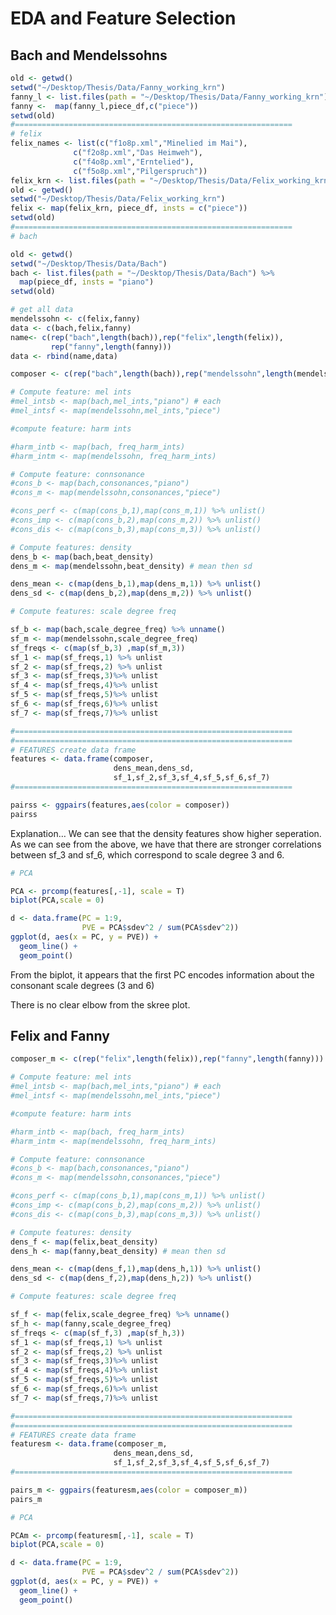 # EDA and Feature Selection

## Bach and Mendelssohns
```r
old <- getwd()
setwd("~/Desktop/Thesis/Data/Fanny_working_krn")
fanny_l <- list.files(path = "~/Desktop/Thesis/Data/Fanny_working_krn")
fanny <-  map(fanny_l,piece_df,c("piece"))
setwd(old)
#==============================================================
# felix
felix_names <- list(c("f1o8p.xml","Minelied im Mai"), 
              c("f2o8p.xml","Das Heimweh"),
              c("f4o8p.xml","Erntelied"),
              c("f5o8p.xml","Pilgerspruch"))
felix_krn <- list.files(path = "~/Desktop/Thesis/Data/Felix_working_krn") 
old <- getwd()
setwd("~/Desktop/Thesis/Data/Felix_working_krn")
felix <- map(felix_krn, piece_df, insts = c("piece"))
setwd(old)
#==============================================================
# bach

old <- getwd()
setwd("~/Desktop/Thesis/Data/Bach")
bach <- list.files(path = "~/Desktop/Thesis/Data/Bach") %>%
  map(piece_df, insts = "piano")
setwd(old)

```

```r
# get all data
mendelssohn <- c(felix,fanny)
data <- c(bach,felix,fanny)
name<- c(rep("bach",length(bach)),rep("felix",length(felix)),
         rep("fanny",length(fanny)))
data <- rbind(name,data)                

composer <- c(rep("bach",length(bach)),rep("mendelssohn",length(mendelssohn)))

# Compute feature: mel ints
#mel_intsb <- map(bach,mel_ints,"piano") # each 
#mel_intsf <- map(mendelssohn,mel_ints,"piece")

#compute feature: harm ints

#harm_intb <- map(bach, freq_harm_ints)
#harm_intm <- map(mendelssohn, freq_harm_ints)

# Compute feature: connsonance
#cons_b <- map(bach,consonances,"piano")
#cons_m <- map(mendelssohn,consonances,"piece")

#cons_perf <- c(map(cons_b,1),map(cons_m,1)) %>% unlist()
#cons_imp <- c(map(cons_b,2),map(cons_m,2)) %>% unlist()
#cons_dis <- c(map(cons_b,3),map(cons_m,3)) %>% unlist()

# Compute features: density
dens_b <- map(bach,beat_density)
dens_m <- map(mendelssohn,beat_density) # mean then sd

dens_mean <- c(map(dens_b,1),map(dens_m,1)) %>% unlist()
dens_sd <- c(map(dens_b,2),map(dens_m,2)) %>% unlist()

# Compute features: scale degree freq

sf_b <- map(bach,scale_degree_freq) %>% unname()
sf_m <- map(mendelssohn,scale_degree_freq)
sf_freqs <- c(map(sf_b,3) ,map(sf_m,3))
sf_1 <- map(sf_freqs,1) %>% unlist
sf_2 <- map(sf_freqs,2) %>% unlist
sf_3 <- map(sf_freqs,3)%>% unlist
sf_4 <- map(sf_freqs,4)%>% unlist
sf_5 <- map(sf_freqs,5)%>% unlist
sf_6 <- map(sf_freqs,6)%>% unlist
sf_7 <- map(sf_freqs,7)%>% unlist

#==============================================================
#==============================================================
# FEATURES create data frame
features <- data.frame(composer,
                       dens_mean,dens_sd,
                       sf_1,sf_2,sf_3,sf_4,sf_5,sf_6,sf_7)
#==============================================================
```

```r
pairss <- ggpairs(features,aes(color = composer))
pairss
```

Explanation...
We can see that the density features show higher seperation.
As we can see from the above, we have that there are stronger correlations between sf_3 and sf_6, which correspond to scale degree 3 and 6.

```r
# PCA 

PCA <- prcomp(features[,-1], scale = T)
biplot(PCA,scale = 0)

d <- data.frame(PC = 1:9,
                PVE = PCA$sdev^2 / sum(PCA$sdev^2))
ggplot(d, aes(x = PC, y = PVE)) +
  geom_line() + 
  geom_point()
```

From the biplot, it appears that the first PC encodes information about the consonant scale degrees (3 and 6) 
 
There is no clear elbow from the skree plot.  
 
## Felix and Fanny
```r

composer_m <- c(rep("felix",length(felix)),rep("fanny",length(fanny)))

# Compute feature: mel ints
#mel_intsb <- map(bach,mel_ints,"piano") # each 
#mel_intsf <- map(mendelssohn,mel_ints,"piece")

#compute feature: harm ints

#harm_intb <- map(bach, freq_harm_ints)
#harm_intm <- map(mendelssohn, freq_harm_ints)

# Compute feature: connsonance
#cons_b <- map(bach,consonances,"piano")
#cons_m <- map(mendelssohn,consonances,"piece")

#cons_perf <- c(map(cons_b,1),map(cons_m,1)) %>% unlist()
#cons_imp <- c(map(cons_b,2),map(cons_m,2)) %>% unlist()
#cons_dis <- c(map(cons_b,3),map(cons_m,3)) %>% unlist()

# Compute features: density
dens_f <- map(felix,beat_density)
dens_h <- map(fanny,beat_density) # mean then sd

dens_mean <- c(map(dens_f,1),map(dens_h,1)) %>% unlist()
dens_sd <- c(map(dens_f,2),map(dens_h,2)) %>% unlist()

# Compute features: scale degree freq

sf_f <- map(felix,scale_degree_freq) %>% unname()
sf_h <- map(fanny,scale_degree_freq)
sf_freqs <- c(map(sf_f,3) ,map(sf_h,3))
sf_1 <- map(sf_freqs,1) %>% unlist
sf_2 <- map(sf_freqs,2) %>% unlist
sf_3 <- map(sf_freqs,3)%>% unlist
sf_4 <- map(sf_freqs,4)%>% unlist
sf_5 <- map(sf_freqs,5)%>% unlist
sf_6 <- map(sf_freqs,6)%>% unlist
sf_7 <- map(sf_freqs,7)%>% unlist

#==============================================================
#==============================================================
# FEATURES create data frame
featuresm <- data.frame(composer_m,
                       dens_mean,dens_sd,
                       sf_1,sf_2,sf_3,sf_4,sf_5,sf_6,sf_7)
#==============================================================
```

```r
pairs_m <- ggpairs(featuresm,aes(color = composer_m))
pairs_m
```

```r
# PCA 

PCAm <- prcomp(featuresm[,-1], scale = T)
biplot(PCA,scale = 0)

d <- data.frame(PC = 1:9,
                PVE = PCA$sdev^2 / sum(PCA$sdev^2))
ggplot(d, aes(x = PC, y = PVE)) +
  geom_line() + 
  geom_point()
```
 
 
 